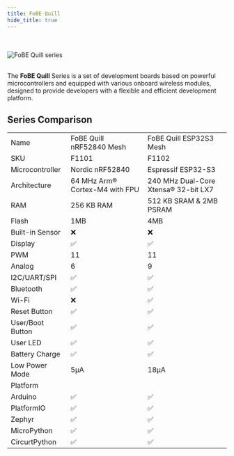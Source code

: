 ```yaml
---
title: FoBE Quill
hide_title: true
---
```



<br/>
<br/>
<div style={{ display: 'flex', alignItems: 'center', flexWrap: 'wrap' }}>
    <img src="/img/apps/fobe.quill.banner.png" alt="FoBE Quill series" style={{ width: '30%', height: 'auto', borderRadius: '10px', maxWidth: '320px'}} />
</div>
<br/>

The **FoBE Quill** Series is a set of development boards based on powerful microcontrollers and equipped with various onboard wireless modules, designed to provide developers with a flexible and efficient development platform.

## Series Comparison
<table style={{ width: '100%'}}>
    <tbody>
        <tr>
            <td>Name</td>
            <td style={{ fontWeight: 'bold' }} >
              <Link to="/product/f1101">FoBE Quill nRF52840 Mesh</Link>
            </td>
            <td style={{ fontWeight: 'bold' }} >
              <Link to="/product/f1102">FoBE Quill ESP32S3 Mesh</Link>
            </td>
        </tr>
        <tr>
            <td>SKU</td>
            <td>F1101</td>
            <td>F1102</td>
        </tr>
        <tr>
            <td>Microcontroller</td>
            <td>Nordic nRF52840</td>
            <td>Espressif ESP32-S3</td>
        </tr>
        <tr>
        <td>Architecture</td>
        <td>64 MHz Arm® Cortex-M4 with FPU</td>
        <td>240 MHz Dual-Core Xtensa® 32-bit LX7</td>
        </tr>
        <tr>
            <td>RAM</td>
            <td>256 KB RAM</td>
            <td>512 KB SRAM & 2MB PSRAM</td>
        </tr>
        <tr>
            <td>Flash</td>
            <td>1MB</td>
            <td>4MB</td>
        </tr>
        <tr>
            <td>Built-in Sensor</td>
            <td>❌</td>
            <td>❌</td>
        </tr>
        <tr>
            <td>Display</td>
            <td>✅</td>
            <td>✅</td>
        </tr>
        <tr>
            <td>PWM</td>
            <td>11</td>
            <td>11</td>
        </tr>
        <tr>
            <td>Analog</td>
            <td>6</td>
            <td>9</td>
        </tr>
        <tr>
            <td>I2C/UART/SPI</td>
            <td>✅</td>
            <td>✅</td>
        </tr>
        <tr>
            <td>Bluetooth</td>
            <td>✅</td>
            <td>✅</td>
        </tr>
        <tr>
            <td>Wi-Fi</td>
            <td>❌</td>
            <td>✅</td>
        </tr>
        <tr>
            <td>Reset Button</td>
            <td>✅</td>
            <td>✅</td>
        </tr>
        <tr>
            <td>User/Boot Button</td>
            <td>✅</td>
            <td>✅</td>
        </tr>
        <tr>
            <td>User LED</td>
            <td>✅</td>
            <td>✅</td>
        </tr>
        <tr>
            <td>Battery Charge</td>
            <td>✅</td>
            <td>✅</td>
        </tr>
        <tr>
            <td>Low Power Mode</td>
            <td>5μA</td>
            <td>18μA</td>
        </tr>
        <tr>
            <td colspan="3">Platform</td>
        </tr>
        <tr>
            <td>Arduino</td>
            <td>✅</td>
            <td>✅</td>
        </tr>
        <tr>
            <td>PlatformIO</td>
            <td>✅</td>
            <td>✅</td>
        </tr>
        <tr>
            <td>Zephyr</td>
            <td>✅</td>
            <td>✅</td>
        </tr>
        <tr>
            <td>MicroPython</td>
            <td>✅</td>
            <td>✅</td>
        </tr>
        <tr>
            <td>CircurtPython</td>
            <td>✅</td>
            <td>✅</td>
        </tr>
    </tbody>
</table>